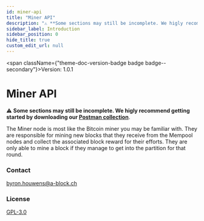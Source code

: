 ```yaml
---
id: miner-api
title: "Miner API"
description: "⚠️ **Some sections may still be incomplete. We higly recommend getting started by downloading our [Postman collection](/docs/postman-collections)**."
sidebar_label: Introduction
sidebar_position: 0
hide_title: true
custom_edit_url: null
---
```



<span className={"theme-doc-version-badge badge badge--secondary"}>Version: 1.0.1</span>

# Miner API



⚠️ **Some sections may still be incomplete. We higly recommend getting started by downloading our [Postman collection](/docs/postman-collections)**.

The Miner node is most like the Bitcoin miner you may be familiar with. They are responsible for mining new blocks that they receive from the Mempool nodes and collect the associated block reward for their efforts. They are only able to mine a block if they manage to get into the partition for that round.

<div style={{"display":"flex","flexDirection":"column","marginBottom":"var(--ifm-paragraph-margin-bottom)"}}><h3 style={{"marginBottom":"0.25rem"}}>Contact</h3><span><a href={"mailto:byron.houwens@a-block.ch"}>byron.houwens@a-block.ch</a></span></div><div style={{"marginBottom":"var(--ifm-paragraph-margin-bottom)"}}><h3 style={{"marginBottom":"0.25rem"}}>License</h3><a href={"https://www.gnu.org/licenses/gpl-3.0.en.html"}>GPL-3.0</a></div>
      